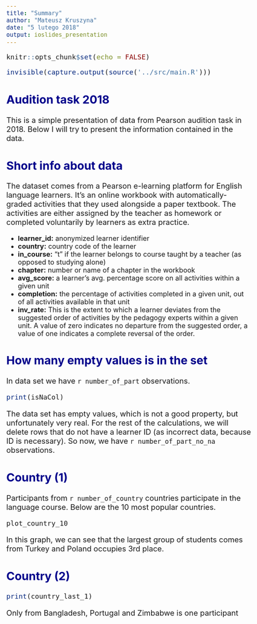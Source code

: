 ```yaml
---
title: "Summary"
author: "Mateusz Kruszyna"
date: "5 lutego 2018"
output: ioslides_presentation
---
```


```r
knitr::opts_chunk$set(echo = FALSE)
```
```r
invisible(capture.output(source('../src/main.R')))
```

<style type="text/css">

body{ /* Normal  */
      font-size: 18px;
  }
p {
  font-size: 20px;
}
ul {
  font-size: 18px;
}
td {  /* Table  */
  font-size: 18px;
}
h1.title {
  font-size: 38px;
  color: DarkRed;
}
h1 { /* Header 1 */
  font-size: 32px;
  color: DarkBlue;
}
h2 { /* Header 2 */
    font-size: 30px;
  color: DarkBlue;
}
h3 { /* Header 3 */
  font-size: 26px;
  font-family: "Times New Roman", Times, serif;
  color: DarkBlue;
}
code.r{ /* Code block */
    font-size: 18px;
}
pre { /* Code block - determines code spacing between lines */
    font-size: 18px;
}
</style>
## Audition task 2018

This is a simple presentation of data from Pearson audition task in 2018. Below I will try to present the information contained in the data. 


## Short info about data

The dataset comes from a Pearson e-learning platform for English language learners. It’s an online workbook with automatically-graded activities that they used alongside a paper textbook. The activities are either assigned by the teacher as homework or completed voluntarily by learners as extra practice.

- **learner_id:** anonymized learner identifier
- **country:** country code of the learner
- **in_course:** “t” if the learner belongs to course taught by a teacher (as opposed
to studying alone)
- **chapter:** number or name of a chapter in the workbook
- **avg_score:** a learner’s avg. percentage score on all activities within a given unit
- **completion:** the percentage of activities completed in a given unit, out of all
activities available in that unit
- **inv_rate:** This is the extent to which a learner deviates from the suggested
order of activities by the pedagogy experts within a given unit. A value of zero
indicates no departure from the suggested order, a value of one indicates a
complete reversal of the order.

## How many empty values is in the set
In data set we have `r number_of_part` observations.
```r
print(isNaCol)
```
The data set has empty values, which is not a good property, but unfortunately very real.
For the rest of the calculations, we will delete rows that do not have a learner ID (as incorrect data, because ID is necessary). So now, we have `r number_of_part_no_na` observations.

## Country (1)
Participants from `r number_of_country` countries participate in the language course. Below are the 10 most popular countries.
```r
plot_country_10
```
In this graph, we can see that the largest group of students comes from Turkey and Poland occupies 3rd place.

## Country (2)

```r
print(country_last_1)
```
Only from Bangladesh, Portugal and 	Zimbabwe is one participant
